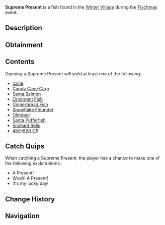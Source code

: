 {{FishInfobox
|image          = Supreme Present.png
|rarity         = Limited
|event          = Fischmas
|sea            = First Sea
|location       = [[Fischmas]]
|sublocation    = 
|sources        = Fishing Rod
|radar_location = 
|xp             = 120
|weather        = 
|time           = 
|season         = 
|bait           = Magnet
|base_weight    = 9
|base_value     = 650
|weight_range   = 0
|base_chance    = 0.4
|base_resil     = 45
}}
'''Supreme Present''' is a {{Rarity|Limited}} fish found in the [[Winter Village]] during the [[Fischmas]] event.

== Description ==
{{Description|A gistening christmas present wrapped in magical gift paper. Maybe it has some great goodies inside!|Bestiary Entry}}

== Obtainment ==
{{Description|Only can be caught during Fischmas24.|Bestiary Hint}}
{{Fish Availability|
Fischmas/Winter Village
|top_rods      = 
Magnet Rod\166401.98\166888.09;
Leviathan's Fang Rod\37498.92\170471.86;
Great Rod of Oscar\36857.37\115651.25;
Astralhook Rod\34646.2\122934.88;
Ethereal Prism Rod\34581.75\121254.09;
Resourceful Rod\26795.67\99932.33;
Trident Rod\32970.39\149219.06;
Free Spirit Rod\30864.52\139688.21;
No-Life Rod\32643.65\128347.89;
Training Rod\13010.3\72398.86;
Lucky Rod\18946.56\91694.67;
Seraphic Rod\33101.39\121431.29;
Rod Of The Forgotten Fang\30943.05\117382.68;
Challenger's Rod\29733.19\118699.21;
Rod Of The Depths\27746.24\107473.44;
Rod Of The Exalted One\27493.96\111297.88;
Zeus Rod\26967.54\110814.54;
Verdant Shear Rod\26486.57\112547.97;
Blazebringer Rod\25698.97\107277.65;
Depthseeker Rod\24232.91\100889.71;
Avalanche Rod\21844.16\90523.7;
Volcanic Rod\21013.45\87642.47;
Steady Rod\7101.14\33028.69
|recommended   = Magnet Rod
}}

== Contents ==
Opening a Supreme Present will yield at least one of the following:
* [[Icicle]]
* [[Candy Cane Carp]]
* [[Santa Salmon]]
* [[Ornament Fish]]
* [[Gingerbread Fish]]
* [[Snowflake Flounder]]
* [[Olmdeer]]
* [[Santa Pufferfish]]
* [[Enchant Relic]]
* [[450–800 C$]]

== Catch Quips ==
When catching a Supreme Present, the player has a chance to make one of the following exclamations:
* A Present!
* Woah! A Present!
* It's my lucky day!

== Change History ==
{{Change History|{{subst:Current Version}}}}

== Navigation ==
{{Fish Navbox|Fischmas}}